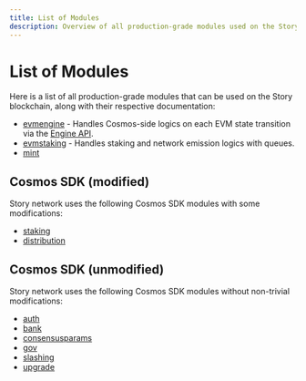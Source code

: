 ```yaml
---
title: List of Modules
description: Overview of all production-grade modules used on the Story blockchain
---
```


# List of Modules

Here is a list of all production-grade modules that can be used on the Story blockchain, along with their respective documentation:

- [evmengine](/network/node-architecture/cosmos-modules/evmengine-module) - Handles Cosmos-side logics on each EVM state transition via the [Engine API](/network/node-architecture/engine-api).
- [evmstaking](/network/node-architecture/cosmos-modules/evmstaking-module) - Handles staking and network emission logics with queues.
- [mint](/network/node-architecture/cosmos-modules/mint-module)

## Cosmos SDK (modified)

Story network uses the following Cosmos SDK modules with some modifications:

- [staking](/network/node-architecture/cosmos-modules/staking-module)
- [distribution](https://docs.cosmos.network/main/build/modules/distribution)

## Cosmos SDK (unmodified)

Story network uses the following Cosmos SDK modules without non-trivial modifications:

- [auth](https://docs.cosmos.network/main/build/modules/auth)
- [bank](https://docs.cosmos.network/main/build/modules/bank)
- [consensusparams](https://docs.cosmos.network/main/build/modules/consensus)
- [gov](https://docs.cosmos.network/main/build/modules/gov)
- [slashing](https://docs.cosmos.network/main/build/modules/slashing)
- [upgrade](https://docs.cosmos.network/main/build/modules/upgrade)
